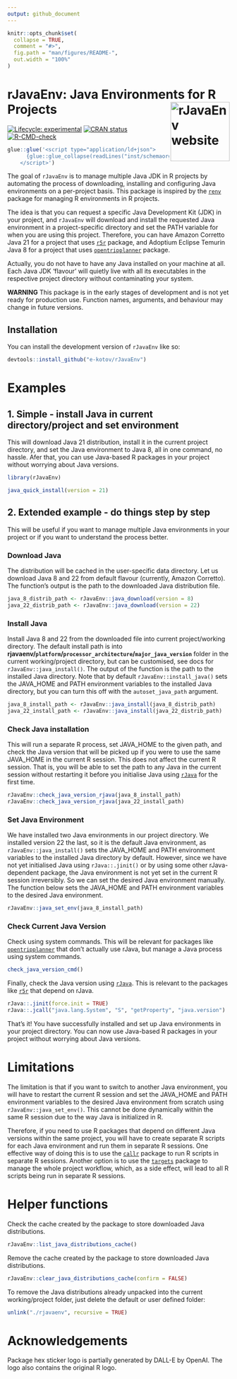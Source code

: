 ```yaml
---
output: github_document
---
```


<!-- README.md is generated from README.Rmd. Please edit that file -->

```r
knitr::opts_chunk$set(
  collapse = TRUE,
  comment = "#>",
  fig.path = "man/figures/README-",
  out.width = "100%"
)
```

# rJavaEnv: Java Environments for R Projects <a href="http://www.ekotov.pro/rJavaEnv/"><img src="man/figures/logo.png" align="right" height="134" alt="rJavaEnv website" /></a>


<!-- badges: start -->

[![Lifecycle: experimental](https://img.shields.io/badge/lifecycle-experimental-orange.svg)](https://lifecycle.r-lib.org/articles/stages.html#experimental){target="_blank"} [![CRAN status](https://www.r-pkg.org/badges/version/rJavaEnv)](https://CRAN.R-project.org/package=rJavaEnv){target="_blank"}
[![R-CMD-check](https://github.com/e-kotov/rJavaEnv/actions/workflows/R-CMD-check.yaml/badge.svg)](https://github.com/e-kotov/rJavaEnv/actions/workflows/R-CMD-check.yaml)
<!-- badges: end -->


```r
glue::glue('<script type="application/ld+json">
      {glue::glue_collapse(readLines("inst/schemaorg.json"), sep = "\n")}
    </script>')
```


The goal of `rJavaEnv` is to manage multiple Java JDK in R projects by automating the process of downloading, installing and configuring Java environments on a per-project basis. This package is inspired by the [`renv`](https://rstudio.github.io/renv/){target="_blank"} package for managing R environments in R projects.

The idea is that you can request a specific Java Development Kit (JDK) in your project, and `rJavaEnv` will download and install the requested Java environment in a project-specific directory and set the PATH variable for when you are using this project.
Therefore, you can have Amazon Corretto Java 21 for a project that uses [`r5r`](https://github.com/ipeaGIT/r5r){target="_blank"} package, and Adoptium Eclipse Temurin Java 8 for a project that uses [`opentripplanner`](https://github.com/ropensci/opentripplanner){target="_blank"} package.

Actually, you do not have to have any Java installed on your machine at all.
Each Java JDK 'flavour' will quietly live with all its executables in the respective project directory without contaminating your system.

**WARNING** This package is in the early stages of development and is not yet ready for production use. Function names, arguments, and behaviour may change in future versions.


## Installation

You can install the development version of `rJavaEnv` like so:

```r
devtools::install_github("e-kotov/rJavaEnv")
```

# Examples

## 1. Simple - install Java in current directory/project and set environment

This will download Java 21 distribution, install it in the current project directory, and set the Java environment to Java 8, all in one command, no hassle. Afer that, you can use Java-based R packages in your project without worrying about Java versions.

```r
library(rJavaEnv)
```


```r
java_quick_install(version = 21)
```


## 2. Extended example - do things step by step

This will be useful if you want to manage multiple Java environments in your project or if you want to understand the process better.


### Download Java

The distribution will be cached in the user-specific data directory.
Let us download Java 8 and 22 from default flavour (currently, Amazon Corretto).
The function's output is the path to the downloaded Java distribution file.

```r
java_8_distrib_path <- rJavaEnv::java_download(version = 8)
java_22_distrib_path <- rJavaEnv::java_download(version = 22)
```

### Install Java

Install Java 8 and 22 from the downloaded file into current project/working directory.
The default install path is into **rjavaenv/`platform`/`processor_architecture`/`major_java_version`** folder in the current working/project directory, but can be customised, see docs for `rJavaEnv::java_install()`.
The output of the function is the path to the installed Java directory. Note that by default `rJavaEnv::install_java()` sets the JAVA_HOME and PATH environment variables to the installed Java directory, but you can turn this off with the `autoset_java_path` argument.

```r
java_8_install_path <- rJavaEnv::java_install(java_8_distrib_path)
java_22_install_path <- rJavaEnv::java_install(java_22_distrib_path)
```

### Check Java installation

This will run a separate R process, set JAVA_HOME to the given path, and check the Java version that will be picked up if you were to use the same JAVA_HOME in the current R session.
This does not affect the current R session.
That is, you will be able to set the path to any Java in the current session without restarting it before you initialise Java using [`rJava`](https://github.com/s-u/rJava){target="_blank"} for the first time.

```r
rJavaEnv::check_java_version_rjava(java_8_install_path)
rJavaEnv::check_java_version_rjava(java_22_install_path)
```

### Set Java Environment

We have installed two Java environments in our project directory. We installed version 22 the last, so it is the default Java environment, as `rJavaEnv::java_install()` sets the JAVA_HOME and PATH environment variables to the installed Java directory by default. However, since we have not yet initialised Java using `rJava::.jinit()` or by using some other rJava-dependent package, the Java environment is not yet set in the current R session irreversibly. So we can set the desired Java environment manually. The function below sets the JAVA_HOME and PATH environment variables to the desired Java environment.

```r
rJavaEnv::java_set_env(java_8_install_path)
```

### Check Current Java Version

Check using system commands.
This will be relevant for packages like [`opentripplanner`](https://github.com/ropensci/opentripplanner){target="_blank"} that don't actually use rJava, but manage a Java process using system commands.

```r
check_java_version_cmd()
```

Finally, check the Java version using [`rJava`](https://github.com/s-u/rJava){target="_blank"}.
This is relevant to the packages like [`r5r`](https://github.com/ipeaGIT/r5r){target="_blank"} that depend on rJava.

```r
rJava::.jinit(force.init = TRUE)
rJava::.jcall("java.lang.System", "S", "getProperty", "java.version")
```

That's it! You have successfully installed and set up Java environments in your project directory. You can now use Java-based R packages in your project without worrying about Java versions.

# Limitations

The limitation is that if you want to switch to another Java environment, you will have to restart the current R session and set the JAVA_HOME and PATH environment variables to the desired Java environment from scratch using `rJavaEnv::java_set_env()`.
This cannot be done dynamically within the same R session due to the way Java is initialized in R.

Therefore, if you need to use R packages that depend on different Java versions within the same project, you will have to create separate R scripts for each Java environment and run them in separate R sessions.
One effective way of doing this is to use the [`callr`](https://github.com/r-lib/callr){target="_blank"} package to run R scripts in separate R sessions.
Another option is to use the [`targets`](https://github.com/ropensci/targets){target="_blank"} package to manage the whole project workflow, which, as a side effect, will lead to all R scripts being run in separate R sessions.

# Helper functions

Check the cache created by the package to store downloaded Java distributions.

```r
rJavaEnv::list_java_distributions_cache()
```

Remove the cache created by the package to store downloaded Java distributions.

```r
rJavaEnv::clear_java_distributions_cache(confirm = FALSE)
```

To remove the Java distributions already unpacked into the current working/project folder, just delete the default or user defined folder:

```r
unlink("./rjavaenv", recursive = TRUE)
```

# Acknowledgements

Package hex sticker logo is partially generated by DALL-E by OpenAI. The logo also contains the original R logo.
